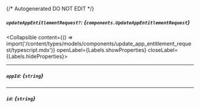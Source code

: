 {/* Autogenerated DO NOT EDIT  */}

##### `updateAppEntitlementRequest?`: *{`components.UpdateAppEntitlementRequest`}*
<Collapsible content={() => import('/content/types/models/components/update_app_entitlement_request/typescript.mdx')} openLabel={Labels.showProperties} closeLabel={Labels.hideProperties}>
</Collapsible>

---
##### `appId`: *{`string`}*

---
##### `id`: *{`string`}*



